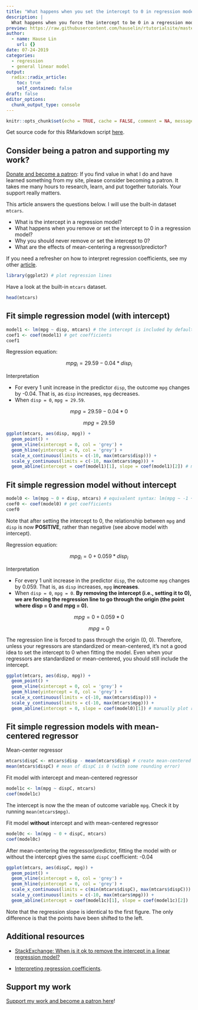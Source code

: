 ```yaml
---
title: "What happens when you set the intercept to 0 in regression models"
description: |
  What happens when you force the intercept to be 0 in a regression model and why you should (generally) never do it
preview: https://raw.githubusercontent.com/hauselin/rtutorialsite/master/_posts/2019-07-24-what-happens-when-you-remove-or-set-the-intercept-to-0-in-regression-models/what-happens-when-you-remove-or-set-the-intercept-to-0-in-regression-models_files/figure-html5/unnamed-chunk-6-1.png
author:
  - name: Hause Lin
    url: {}
date: 07-24-2019
categories: 
  - regression
  - general linear model
output:
  radix::radix_article:
    toc: true
    self_contained: false
draft: false
editor_options: 
  chunk_output_type: console
---
```


```r
knitr::opts_chunk$set(echo = TRUE, cache = FALSE, comment = NA, message = FALSE, warning = FALSE)
```

Get source code for this RMarkdown script [here](https://raw.githubusercontent.com/hauselin/rtutorialsite/master/_posts/2019-07-24-what-happens-when-you-remove-or-set-the-intercept-to-0-in-regression-models/what-happens-when-you-remove-or-set-the-intercept-to-0-in-regression-models.Rmd).

## Consider being a patron and supporting my work?

[Donate and become a patron](https://donorbox.org/support-my-teaching): If you find value in what I do and have learned something from my site, please consider becoming a patron. It takes me many hours to research, learn, and put together tutorials. Your support really matters.

This article answers the questions below. I will use the built-in dataset `mtcars`. 

* What is the intercept in a regression model?
* What happens when you remove or set the intercept to 0 in a regression model?
* Why you should never remove or set the intercept to 0?
* What are the effects of mean-centering a regressor/predictor?

If you need a refresher on how to interpret regression coefficients, see my other [article](https://hausetutorials.netlify.com/posts/2019-07-06-interpreting-interaction-regression-coefficients/).

```r
library(ggplot2) # plot regression lines
```

Have a look at the built-in `mtcars` dataset.

```r
head(mtcars)
```

## Fit simple regression model (with intercept)

```r
model1 <- lm(mpg ~ disp, mtcars) # the intercept is included by default: lm(mpg ~ 1 + disp, mtcars)
coef1 <- coef(model1) # get coefficients
coef1
```

Regression equation: 

$$mpg_{i} = 29.59 - 0.04*disp_{i}$$

Interpretation

* For every 1 unit increase in the predictor `disp`, the outcome `mpg` changes by -0.04. That is, as `disp` increases, `mpg` decreases. 
* When `disp = 0`, `mpg = 29.59`. 

$$mpg = 29.59 - 0.04*0$$

$$mpg = 29.59$$

```r
ggplot(mtcars, aes(disp, mpg)) +
  geom_point() +
  geom_vline(xintercept = 0, col = 'grey') +
  geom_hline(yintercept = 0, col = 'grey') +
  scale_x_continuous(limits = c(-10, max(mtcars$disp))) +
  scale_y_continuous(limits = c(-10, max(mtcars$mpg))) +
  geom_abline(intercept = coef(model1)[1], slope = coef(model1)[2]) # manually plot regression line
```

## Fit simple regression model without intercept

```r
model0 <- lm(mpg ~ 0 + disp, mtcars) # equivalent syntax: lm(mpg ~ -1 + disp, mtcars)
coef0 <- coef(model0) # get coefficients
coef0
```

Note that after setting the intercept to 0, the relationship between `mpg` and `disp` is now **POSITIVE**, rather than negative (see above model with intercept). 

Regression equation: 

$$mpg_{i} = 0 + 0.059*disp_{i}$$

Interpretation

* For every 1 unit increase in the predictor `disp`, the outcome `mpg` changes by 0.059. That is, as `disp` increases, `mpg` **increases**. 
* When `disp = 0`, `mpg = 0`. **By removing the intercept (i.e., setting it to 0), we are forcing the regression line to go through the origin (the point where disp = 0 and mpg = 0).**

$$mpg = 0 + 0.059*0$$

$$mpg = 0$$

The regression line is forced to pass through the origin (0, 0). Therefore, unless your regressors are standardized or mean-centered, it's not a good idea to set the intercept to 0 when fitting the model. Even when your regressors are standardized or mean-centered, you should still include the intercept. 

```r
ggplot(mtcars, aes(disp, mpg)) +
  geom_point() +
  geom_vline(xintercept = 0, col = 'grey') +
  geom_hline(yintercept = 0, col = 'grey') +
  scale_x_continuous(limits = c(-10, max(mtcars$disp))) +
  scale_y_continuous(limits = c(-10, max(mtcars$mpg))) +
  geom_abline(intercept = 0, slope = coef(model0)[1]) # manually plot regression line
```

## Fit simple regression models with mean-centered regressor

Mean-center regressor

```r
mtcars$dispC <- mtcars$disp - mean(mtcars$disp) # create mean-centered variable
mean(mtcars$dispC) # mean of dispC is 0 (with some rounding error)
```

Fit model with intercept and mean-centered regressor

```r
model1c <- lm(mpg ~ dispC, mtcars)
coef(model1c)
```

<aside>
The intercept is now the the mean of outcome variable `mpg`. Check it by running `mean(mtcars$mpg)`.
</aside>

Fit model **without** intercept and with mean-centered regressor

```r
model0c <- lm(mpg ~ 0 + dispC, mtcars)
coef(model0c)
```

After mean-centering the regressor/predictor, fitting the model with or without the intercept gives the same `dispC` coefficient: -0.04

```r
ggplot(mtcars, aes(dispC, mpg)) +
  geom_point() +
  geom_vline(xintercept = 0, col = 'grey') +
  geom_hline(yintercept = 0, col = 'grey') +
  scale_x_continuous(limits = c(min(mtcars$dispC), max(mtcars$dispC))) +
  scale_y_continuous(limits = c(-10, max(mtcars$mpg))) +
  geom_abline(intercept = coef(model1c)[1], slope = coef(model1c)[2]) 
```

Note that the regression slope is identical to the first figure. The only difference is that the points have been shifted to the left. 

## Additional resources

* [StackExchange: When is it ok to remove the intercept in a linear regression model?](https://stats.stackexchange.com/questions/7948/when-is-it-ok-to-remove-the-intercept-in-a-linear-regression-model)

* [Interpreting regression coefficients](https://hausetutorials.netlify.com/posts/2019-07-06-interpreting-interaction-regression-coefficients/).

## Support my work

[Support my work and become a patron here](https://donorbox.org/support-my-teaching)!
